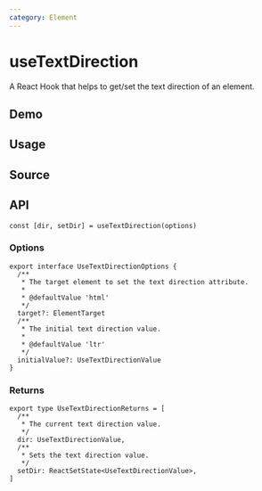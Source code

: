 ```yaml
---
category: Element
---
```


# useTextDirection


<HooksType category="Element" />

A React Hook that helps to get/set the text direction of an element.

## Demo


<App />

## Usage



## Source


<Source />

## API

```tsx
const [dir, setDir] = useTextDirection(options)
```

### Options

```tsx
export interface UseTextDirectionOptions {
  /**
   * The target element to set the text direction attribute.
   *
   * @defaultValue 'html'
   */
  target?: ElementTarget
  /**
   * The initial text direction value.
   *
   * @defaultValue 'ltr'
   */
  initialValue?: UseTextDirectionValue
}
```

### Returns

```tsx
export type UseTextDirectionReturns = [
  /**
   * The current text direction value.
   */
  dir: UseTextDirectionValue,
  /**
   * Sets the text direction value.
   */
  setDir: ReactSetState<UseTextDirectionValue>,
]
```
